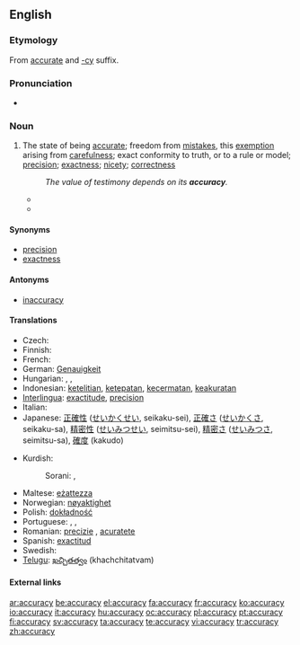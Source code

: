 ==English==
{{wikipedia}}
{{webster 1913}}

===Etymology===
From [[accurate]] and [[-cy]] suffix.

===Pronunciation===
* {{audio|en-us-accuracy.ogg|Audio (US)}}

===Noun===
{{en-noun|accuracies}}

# The state of being [[accurate]]; freedom from [[mistakes]], this [[exemption]] arising from [[carefulness]]; exact conformity to truth, or to a rule or model; [[precision]]; [[exactness]]; [[nicety]]; [[correctness]]
#: ''The value of testimony depends on its '''accuracy'''.''
#* {{quote-book|author=[[W:Thomas Reid|Thomas Reid]]|passage=Its professed end [of logic], is to teach men to think, to judge, and to reason, with precision and '''accuracy'''.|title=Essays on the Powers of the Human Mind|year=1827|url=http://books.google.com/books?id=7fENAAAAYAAJ}}
#* {{quote-book|passage=The efficiency of the instrument will also depend upon the '''accuracy''' with which the piston fits the bottom and sides of the barel. When the piston is depressed to the bottom, it is considered in theory to be in absolute contact, so as to exclude every particle of air from the space between it and the bottom.|title=Popular Lectures on Science and Art|author=Dionysius Lardner|year=1856|url=http://books.google.com/books?id=BkUPAAAAYAAJ}}

====Synonyms====
* [[precision]]
* [[exactness]]

====Antonyms====
* [[inaccuracy]]

====Translations====
{{trans-top|state of being accurate}}
* Czech: {{t+|cs|přesnost|f}}
* Finnish: {{t-|fi|tarkkuus}}
* French: {{t+|fr|exactitude}}
* German: [[Genauigkeit]] {{f}}
* Hungarian: {{t|hu|pontosság}}, {{t|hu|helyesség}}, {{t|hu|precizitás}}
* Indonesian: [[teliti|ketelitian]], [[tepat|ketepatan]], [[cermat|kecermatan]], [[akurat|keakuratan]]
* [[Interlingua]]: [[exactitude]], [[precision]]
* Italian: {{t-|it|esattezza}}
* Japanese: [[正確性]] ([[せいかくせい]], seikaku-sei), [[正確さ]] ([[せいかくさ]], seikaku-sa), [[精密性]] ([[せいみつせい]], seimitsu-sei), [[精密さ]] ([[せいみつさ]], seimitsu-sa), [[確度]] (kakudo)
{{trans-mid}}
*Kurdish:
*:Sorani: {{t|ku|دروستی|tr=drustí|sc=KUchar}}, {{t|ku|ڕێکی|tr=rékí|sc=KUchar}}
* Maltese: [[eżattezza]]
* Norwegian: [[nøyaktighet]]
* Polish: [[dokładność]] {{f}}
* Portuguese: {{t+|pt|exatidão|f}}, {{t+|pt|precisão|f}}, {{t+|pt|correção|f}}
* Romanian: [[precizie]] {{f}}, [[acuratete]] {{f}}
* Spanish: [[exactitud]]
* Swedish: {{t+|sv|noggrannhet|c}}
* [[Telugu]]: [[ఖచ్చితత్వం]] (khachchitatvam)
{{trans-bottom}}

====External links====
{{R:Webster 1913}}

[[ar:accuracy]]
[[be:accuracy]]
[[el:accuracy]]
[[fa:accuracy]]
[[fr:accuracy]]
[[ko:accuracy]]
[[io:accuracy]]
[[it:accuracy]]
[[hu:accuracy]]
[[oc:accuracy]]
[[pl:accuracy]]
[[pt:accuracy]]
[[fi:accuracy]]
[[sv:accuracy]]
[[ta:accuracy]]
[[te:accuracy]]
[[vi:accuracy]]
[[tr:accuracy]]
[[zh:accuracy]]